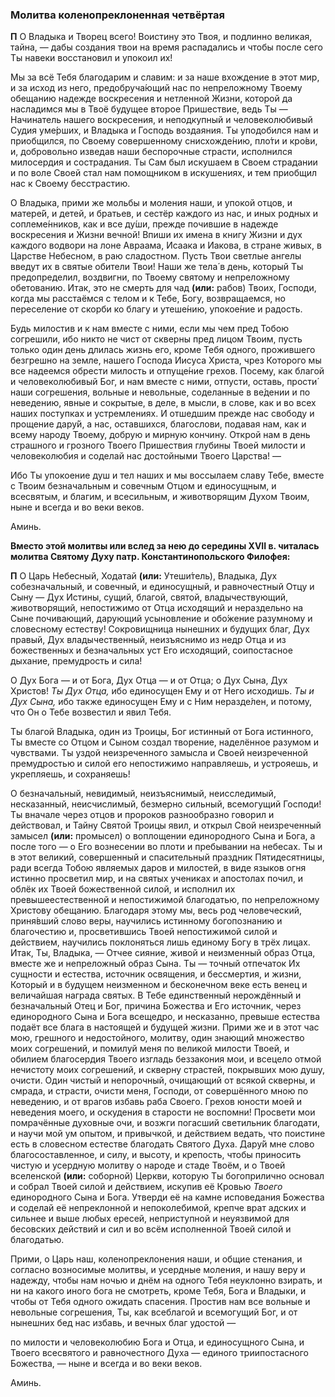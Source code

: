 ### Молитва коленопреклоненная четвёртая

**П** О Владыка и Творец всего! Воистину это Твоя, и подлинно великая, тайна, — дабы создания твои на время распадались и чтобы после сего Ты навеки восстановил и упокоил их!

Мы за всё Тебя благодарим и славим: и за наше вхождение в этот мир, и за исход из него, предобруча́ющий нас по непреложному Твоему обещанию надежде воскресения и нетленной Жизни, которой да насладимся мы в Твоё будущее второе Пришествие, ведь Ты — Начинатель нашего воскресения, и неподкупный и человеколюбивый Судия уме́рших, и Владыка и Господь воздаяния. Ты уподобился нам и приобщился, по Своему совершенному снисхожде́нию, пло́ти и кро́ви, и, добровольно изведав наши беспорочные страсти, исполнился милосердия и сострадания. Ты Сам был искушаем в Своем страдании и по воле Своей стал нам помощником в искушениях, и тем приобщил нас к Своему бесстрастию.

О Владыка, прими же мольбы и моления наши, и упокой отцов, и матере́й, и детей, и братьев, и сестёр каждого из нас, и иных родных и соплеме́нников, как и все ду́ши, прежде почившие в надежде воскресения и Жизни вечной! Впиши их имена в книгу Жизни и дух каждого водвори на лоне Авраама, Исаака и Иакова, в стране живых, в Царстве Небесном, в раю сладостном. Пусть Твои светлые ангелы введут их в святые обители Твои! Наши же тела́ в день, который Ты предопределил, воздвигни, по Твоему святому и непреложному обетованию. Итак, это не смерть для чад **(или:** рабов<R>)</R> Твоих, Господи, когда мы расстаёмся с телом и к Тебе, Богу, возвращаемся, но переселение от скорби ко благу и утеше́нию, упокое́ние и радость.

Будь милостив и к нам вместе с ними, если мы чем пред Тобою согрешили, ибо никто не чист от скверны пред лицом Твоим, пусть только один день длилась жизнь его, кроме Тебя одного, прожившего безгрешно на земле, нашего Господа Иисуса Христа, чрез Которого мы все надеемся обрести милость и отпуще́ние грехов. Посему, как благой и человеколюбивый Бог, и нам вместе с ними, отпусти, оставь, прости́ наши согрешения, вольные и невольные, соделанные в ве́дении и по неведению, явные и сокрытые, в деле, в мысли, в слове, как и во всех наших поступках и устремлениях. И отшедшим прежде нас свободу и прощение дару́й, а нас, оставшихся, благослови, подавая нам, как и всему народу Твоему, добрую и мирную кончину. Открой нам в день страшного и грозного Твоего Пришествия глубины Твоей милости и человеколюбия и соделай нас достойными Твоего Царства! —

Ибо Ты упокоение душ и тел наших и мы воссылаем славу Тебе, вместе с Твоим безначальным и совечным Отцом и единосущным, и всесвятым, и благим, и всесильным, и животворящим Духом Твоим, ныне и всегда и во веки веков.

Аминь.

**Вместо этой молитвы или вслед за нею до середины XVII в. читалась молитва Святому Духу патр. Константинопольского Филофея:**

**П** О Царь Небесный, Ходатай **(или:** Утеши́тель<R>)</R>, Владыка, Дух собезначальный, и совечный, и единосущный, и равночестный Отцу и Сыну — Дух Истины, сущий, благой, святой, владычествующий, животворящий, непостижимо от Отца исходящий и нераздельно на Сыне почивающий, дарующий усыновление и обо́жение разумному и словесному естеству! Сокровищница нынешних и будущих благ, Дух правый, Дух владычественный, неизъяснимо из недр Отца и из божественных и безначальных уст Его исходящий, соипостасное дыхание, премудрость и сила!

О Дух Бога — и от Бога, Дух Отца — и от Отца; о Дух Сына, Дух Христов! *Ты Дух Отца,* ибо единосущен Ему и от Него исходишь. *Ты и Дух Сына,* ибо также единосущен Ему и с Ним неразде́лен, и потому, что Он о Тебе возвестил и явил Тебя.

Ты благой Владыка, один из Троицы, Бог истинный от Бога истинного, Ты вместе со Отцом и Сыном создал творение, наделённое разумом и чувствами. Ты уздой неизреченного замысла и Своей неизреченной премудростью и силой его непостижимо направляешь, и устрояешь, и укрепляешь, и сохраняешь!

О безначальный, невидимый, неизъяснимый, неисследимый, несказанный, неисчислимый, безмерно сильный, всемогущий Господи! Ты вначале через отцов и пророков разнообразно говорил и действовал, и Тайну Святой Троицы явил, и открыл Свой неизреченный замысел **(или:** промысел<R>)</R> о воплощении единородного Сына и Бога, а после того — о Его вознесении во плоти и пребывании на небесах. Ты и в этот великий, совершенный и спасительный праздник Пятидесятницы, ради всегда Тобою являемых даров и милостей, в виде языков огня истинно просветил мир, и на святых учениках и апостолах почил, и облёк их Твоей божественной силой, и исполнил их превышеестественной и непостижимой благодатью, по непреложному Христову обещанию. Благодаря этому мы, весь род человеческий, приня́вший слово веры, научились истинному богопознанию и благочестию и, просветившись Твоей непостижимой силой и действием, научились поклоняться лишь единому Богу в трёх лицах. Итак, Ты, Владыка, — Отчее сияние, живой и неизменный образ Отца, вместе же и непреложный образ Сына. Ты — точный отпечаток Их сущности и естества, источник освящения, и бессмертия, и жизни, Который и в будущем неизменном и бесконечном веке есть венец и величайшая награда святых. В Тебе единственный нерождённый и безначальный Отец и Бог, причина Божества и Его источник, через единородного Сына и Бога всещедро, и несказанно, превыше естества подаёт все блага в настоящей и будущей жизни. Прими же и в этот час мою, грешного и недостойного, молитву, один знающий множество моих согрешений, и помилуй меня по великой милости Твоей, и обилием благосердия Твоего изгладь беззакония мои, и всецело отмой нечистоту моих согрешений, и скверну страстей, покрывших мою душу, очисти. Один чистый и непорочный, очищающий от всякой скверны, и смрада, и страсти, очисти меня, Господи, от совершённого мною по неведению, и от врагов избавь раба Своего. Грехов юности моей и неведения моего, и оскудения в старости не воспомни! Просвети мои помрачённые духовные очи, и возжги погасший светильник благодати, и научи мой ум опытом, и привычкой, и действием ведать, что поистине есть в словесном естестве благодать Святого Духа. Дару́й мне слово благосоставленное, и силу, и высоту, и крепость, чтобы приносить чистую и усердную молитву о народе и стаде Твоём, и о Твоей вселенской **(или:** соборной<R>)</R> Церкви, которую Ты богоприлично основал и собрал Твоей силой и действием, искупив её Кровью *Твоего* единородного Сына и Бога. Утверди её на камне исповедания Божества и соделай её непреклонной и непоколебимой, крепче врат адских и сильнее и выше любых ересей, неприступной и неуязвимой для бесовских действий и сил и во всём исполненной Твоей силой и благодатью.

Прими, о Царь наш, коленопреклонения наши, и общие стенания, и согласно возносимые молитвы, и усердные моления, и нашу веру и надежду, чтобы нам ночью и днём на одного Тебя неуклонно взирать, и ни на какого иного бога не смотреть, кроме Тебя, Бога и Владыки, и чтобы от Тебя одного ожидать спасения. Простив нам все вольные и невольные согрешения, Ты, как всеблагой и всемогущий Бог, и от нынешних бед нас избавь, и вечных благ удостой —

по милости и человеколюбию Бога и Отца, и единосущного Сына, и Твоего всесвятого и равночестного Духа — единого триипостасного Божества, — ныне и всегда и во веки веков.

Аминь.
